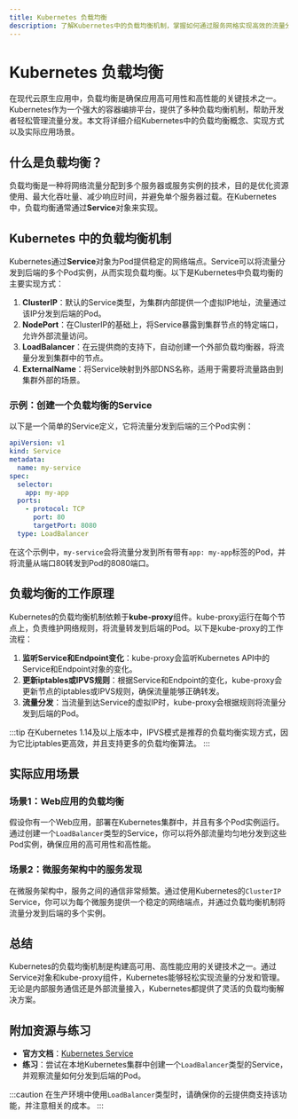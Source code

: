 ```yaml
---
title: Kubernetes 负载均衡
description: 了解Kubernetes中的负载均衡机制，掌握如何通过服务网格实现高效的流量分发。
---
```


# Kubernetes 负载均衡

在现代云原生应用中，负载均衡是确保应用高可用性和高性能的关键技术之一。Kubernetes作为一个强大的容器编排平台，提供了多种负载均衡机制，帮助开发者轻松管理流量分发。本文将详细介绍Kubernetes中的负载均衡概念、实现方式以及实际应用场景。

## 什么是负载均衡？

负载均衡是一种将网络流量分配到多个服务器或服务实例的技术，目的是优化资源使用、最大化吞吐量、减少响应时间，并避免单个服务器过载。在Kubernetes中，负载均衡通常通过**Service**对象来实现。

## Kubernetes 中的负载均衡机制

Kubernetes通过**Service**对象为Pod提供稳定的网络端点。Service可以将流量分发到后端的多个Pod实例，从而实现负载均衡。以下是Kubernetes中负载均衡的主要实现方式：

1. **ClusterIP**：默认的Service类型，为集群内部提供一个虚拟IP地址，流量通过该IP分发到后端的Pod。
2. **NodePort**：在ClusterIP的基础上，将Service暴露到集群节点的特定端口，允许外部流量访问。
3. **LoadBalancer**：在云提供商的支持下，自动创建一个外部负载均衡器，将流量分发到集群中的节点。
4. **ExternalName**：将Service映射到外部DNS名称，适用于需要将流量路由到集群外部的场景。

### 示例：创建一个负载均衡的Service

以下是一个简单的Service定义，它将流量分发到后端的三个Pod实例：

```yaml
apiVersion: v1
kind: Service
metadata:
  name: my-service
spec:
  selector:
    app: my-app
  ports:
    - protocol: TCP
      port: 80
      targetPort: 8080
  type: LoadBalancer
```

在这个示例中，`my-service`会将流量分发到所有带有`app: my-app`标签的Pod，并将流量从端口80转发到Pod的8080端口。

## 负载均衡的工作原理

Kubernetes的负载均衡机制依赖于**kube-proxy**组件。kube-proxy运行在每个节点上，负责维护网络规则，将流量转发到后端的Pod。以下是kube-proxy的工作流程：

1. **监听Service和Endpoint变化**：kube-proxy会监听Kubernetes API中的Service和Endpoint对象的变化。
2. **更新iptables或IPVS规则**：根据Service和Endpoint的变化，kube-proxy会更新节点的iptables或IPVS规则，确保流量能够正确转发。
3. **流量分发**：当流量到达Service的虚拟IP时，kube-proxy会根据规则将流量分发到后端的Pod。

:::tip
在Kubernetes 1.14及以上版本中，IPVS模式是推荐的负载均衡实现方式，因为它比iptables更高效，并且支持更多的负载均衡算法。
:::

## 实际应用场景

### 场景1：Web应用的负载均衡

假设你有一个Web应用，部署在Kubernetes集群中，并且有多个Pod实例运行。通过创建一个`LoadBalancer`类型的Service，你可以将外部流量均匀地分发到这些Pod实例，确保应用的高可用性和高性能。

### 场景2：微服务架构中的服务发现

在微服务架构中，服务之间的通信非常频繁。通过使用Kubernetes的`ClusterIP` Service，你可以为每个微服务提供一个稳定的网络端点，并通过负载均衡机制将流量分发到后端的多个实例。

## 总结

Kubernetes的负载均衡机制是构建高可用、高性能应用的关键技术之一。通过Service对象和kube-proxy组件，Kubernetes能够轻松实现流量的分发和管理。无论是内部服务通信还是外部流量接入，Kubernetes都提供了灵活的负载均衡解决方案。

## 附加资源与练习

- **官方文档**：[Kubernetes Service](https://kubernetes.io/docs/concepts/services-networking/service/)
- **练习**：尝试在本地Kubernetes集群中创建一个`LoadBalancer`类型的Service，并观察流量如何分发到后端的Pod。

:::caution
在生产环境中使用`LoadBalancer`类型时，请确保你的云提供商支持该功能，并注意相关的成本。
:::